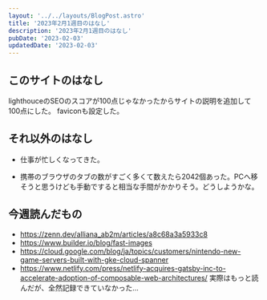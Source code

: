 ```yaml
---
layout: '../../layouts/BlogPost.astro'
title: '2023年2月1週目のはなし'
description: '2023年2月1週目のはなし'
pubDate: '2023-02-03'
updatedDate: '2023-02-03'
---
```


## このサイトのはなし
lighthouceのSEOのスコアが100点じゃなかったからサイトの説明を追加して100点にした。
faviconも設定した。

## それ以外のはなし
- 仕事が忙しくなってきた。

- 携帯のブラウザのタブの数がすごく多くて数えたら2042個あった。PCへ移そうと思うけども手動ですると相当な手間がかかりそう。どうしようかな。

## 今週読んだもの
- https://zenn.dev/alliana_ab2m/articles/a8c68a3a5933c8
- https://www.builder.io/blog/fast-images
- https://cloud.google.com/blog/ja/topics/customers/nintendo-new-game-servers-built-with-gke-cloud-spanner
- https://www.netlify.com/press/netlify-acquires-gatsby-inc-to-accelerate-adoption-of-composable-web-architectures/
実際はもっと読んだが、全然記録できていなかった...
